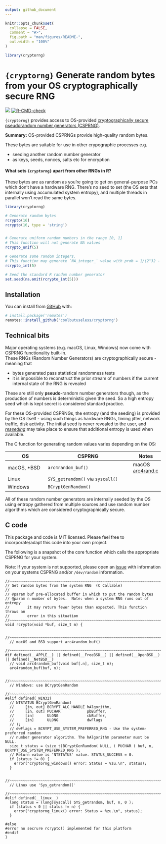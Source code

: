 ```yaml
---
output: github_document
---
```


<!-- README.md is generated from README.Rmd. Please edit that file -->

```r
knitr::opts_chunk$set(
  collapse = FALSE,
  comment = "#>",
  fig.path = "man/figures/README-",
  out.width = "100%"
)

library(cryptorng)
```

# `{cryptorng}` Generate random bytes from your OS cryptographically secure RNG

<!-- badges: start -->
![](https://img.shields.io/badge/cool-useless-green.svg)
[![R-CMD-check](https://github.com/coolbutuseless/cryptorng/actions/workflows/R-CMD-check.yaml/badge.svg)](https://github.com/coolbutuseless/cryptorng/actions/workflows/R-CMD-check.yaml)
<!-- badges: end -->

`{cryptorng}` provides access to OS-provided [cryptographically secure pseudorandom number generators (CSPRNG)](https://en.wikipedia.org/wiki/Cryptographically_secure_pseudorandom_number_generator).

**Summary:** OS-provided CSPRNGs provide high-quality random bytes. 

These bytes are suitable for use in other crypographic processes e.g.

* seeding another random number generator
* as keys, seeds, nonces, salts etc for encryption

#### What sets `{cryptorng}` apart from other RNGs in R?

These bytes are as random as you're going to get on general-purpose PCs
which don't have a hardware RNG.  There's no seed to set (the OS sets that internally using 
accumulated system entropy), and multiple threads in parallel won't read
the same bytes.


```r
library(cryptorng)

# Generate random bytes
rcrypto(16)
rcrypto(16, type = 'string')


# Generate uniform random numbers in the range [0, 1]
# This function will not generate NA values
rcrypto_unif(5)

# Generate some random integers. 
# This function may generate `NA_integer_` value with prob = 1/(2^32 - 1)
rcrypto_int(5)

# Seed the standard R random number generator
set.seed(na.omit(rcrypto_int(5)))
```


## Installation

You can install from [GitHub](https://github.com/coolbutuseless/cryptorng) with:

``` r
# install.package('remotes')
remotes::install_github('coolbutuseless/cryptorng')
```



## Technical bits

Major operating systems (e.g. macOS, Linux, Windows) now come with CSPRNG functionality built-in.  
These RNGs (Random Number Generators) are cryptographically secure - meaning that

* bytes generated pass statistical randomness tests
* it is impossible to reconstruct the prior stream of numbers if the current internal
  state of the RNG is revealed
  
These are still only **pseudo**-random number generators though, as the production
of numbers is deterministic given the seed.  So a high entropy seed which is kept
secret is considered standard practice.

For these OS-provided CSPRNGs, the entropy (and the seeding) is provided by 
the OS itself - using such things as hardware RNGs, timing jitter, 
network traffic, disk activity.  The initial seed is never revealed to the user,
and [*reseeding*](https://en.wikipedia.org/wiki//dev/random#BSD_systems) may 
take place to ensure that additional entropy is used when available.


The C function for generating random values varies depending on the OS: 

| OS          | CSPRNG                     | Notes |
|-------------|----------------------------|-------|
| macOS, *BSD | `arc4random_buf()`         | macOS [arc4rand.c](http://www.opensource.apple.com/source/Libc/Libc-1044.10.1/gen/FreeBSD/arc4random.c) |
| Linux       | `SYS_getrandom()` via `syscall()` |    |
| Windows     | `BCryptGenRandom()`        |     |

All of these random number generators are internally seeded by the OS using entropy 
gathered from multiple sources and use random number algorithms which are 
considered cryptographically secure.


## C code

This package and code is MIT licensed.  Please feel free to 
incorporate/adapt this code into your own project.

The following is a snapshot of the core function which calls the appropriate
CSPRNG for your system.

Note: If your system is not supported, please open an [issue](https://github.com/coolbutuseless/cryptorng/issues) with information on 
your systems CSPRNG and/or `/dev/random` information.

```
//~~~~~~~~~~~~~~~~~~~~~~~~~~~~~~~~~~~~~~~~~~~~~~~~~~~~~~~~~~~~~~~~~~~~~~~~~~~
// Get random bytes from the system RNG  (C Callable)
//
// @param buf pre-allocated buffer in which to put the random bytes
// @param n number of bytes.  Note: when a system RNG runs out of entropy
//        it may return fewer bytes than expected. This function throws an 
//        error in this situation
//~~~~~~~~~~~~~~~~~~~~~~~~~~~~~~~~~~~~~~~~~~~~~~~~~~~~~~~~~~~~~~~~~~~~~~~~~~~
void rcrypto(void *buf, size_t n) {
  
  //~~~~~~~~~~~~~~~~~~~~~~~~~~~~~~~~~~~~~~~~~~~~~~~~~~~~~~~~~~~~~~~~~~~~~~~~~
  // macOS and BSD support arc4random_buf()
  //~~~~~~~~~~~~~~~~~~~~~~~~~~~~~~~~~~~~~~~~~~~~~~~~~~~~~~~~~~~~~~~~~~~~~~~~~
#if defined(__APPLE__) || defined(__FreeBSD__) || defined(__OpenBSD__) || defined(__NetBSD__)
  // void arc4random_buf(void buf[.n], size_t n);
  arc4random_buf(buf, n); 
  
  //~~~~~~~~~~~~~~~~~~~~~~~~~~~~~~~~~~~~~~~~~~~~~~~~~~~~~~~~~~~~~~~~~~~~~~~~~
  // Windows: use BCryptGenRandom
  //~~~~~~~~~~~~~~~~~~~~~~~~~~~~~~~~~~~~~~~~~~~~~~~~~~~~~~~~~~~~~~~~~~~~~~~~~
#elif defined(_WIN32)  
  // NTSTATUS BCryptGenRandom(
  //     [in, out] BCRYPT_ALG_HANDLE hAlgorithm,
  //     [in, out] PUCHAR            pbBuffer,
  //     [in]      ULONG             cbBuffer,
  //     [in]      ULONG             dwFlags
  // );
  // dwFlags = BCRYPT_USE_SYSTEM_PREFERRED_RNG - Use the system-preferred random 
  // number generator algorithm. The hAlgorithm parameter must be NULL. 
  size_t status = (size_t)BCryptGenRandom( NULL, ( PUCHAR ) buf, n, BCRYPT_USE_SYSTEM_PREFERRED_RNG );
  // Return value is 'NTSTATUS' value. STATUS_SUCCESS = 0.
  if (status != 0) {
    error("cryptorng_windows() error: Status = %zu.\n", status);
  }
  
  //~~~~~~~~~~~~~~~~~~~~~~~~~~~~~~~~~~~~~~~~~~~~~~~~~~~~~~~~~~~~~~~~~~~~~~~~~
  // Linux use 'Sys_getrandom()'
  //~~~~~~~~~~~~~~~~~~~~~~~~~~~~~~~~~~~~~~~~~~~~~~~~~~~~~~~~~~~~~~~~~~~~~~~~~
#elif defined(__linux__)
  long status = (long)syscall( SYS_getrandom, buf, n, 0 );
  if (status < 0 || status != n) {
    error("cryptorng_linux() error: Status = %zu.\n", status);
  }
  
#else
#error no secrure rcrypto() implemented for this platform
#endif 
}
```



